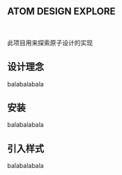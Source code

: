 <Meta title="ATOM DESIGN /Intro" />

## ATOM DESIGN EXPLORE

<br />


此项目用来探索原子设计的实现

## 设计理念

balabalabala

## 安装

balabalabala

## 引入样式

balabalabala
